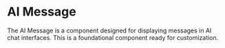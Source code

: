 
<Meta of={AiMessageStories} />

# AI Message

The AI Message is a component designed for displaying messages in AI chat interfaces. This is a foundational component ready for customization.

<Canvas of={AiMessageStories.Demo} />
